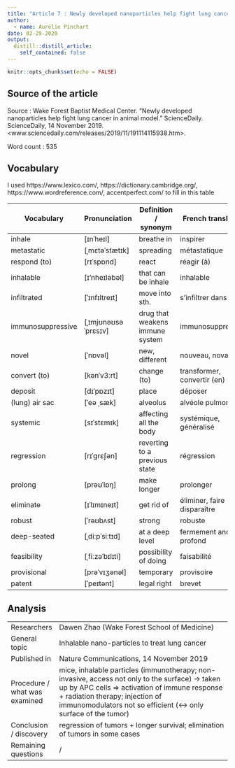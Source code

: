 ```yaml
---
title: "Article 7 : Newly developed nanoparticles help fight lung cancer in animal model"
author:
  - name: Aurélie Pinchart
date: 02-29-2020
output:
  distill::distill_article:
    self_contained: false
---
```


```r
knitr::opts_chunk$set(echo = FALSE)
```

## Source of the article

Source : Wake Forest Baptist Medical Center. "Newly developed nanoparticles help fight lung cancer in animal model." ScienceDaily. ScienceDaily, 14 November 2019. <www.sciencedaily.com/releases/2019/11/191114115938.htm>.

Word count : 535

## Vocabulary
I used https://www.lexico.com/, https://dictionary.cambridge.org/, https://www.wordreference.com/, accentperfect.com/ to fill in this table

| Vocabulary        | Pronunciation       | Definition / synonym            | French translation          |
| ----------------- | ------------------- | ------------------------------- | --------------------------- |
| inhale            | [ɪnˈheɪl]           | breathe in                      | inspirer                    |
| metastatic        | [ˌmɛtəˈstætɪk]      | spreading                       | métastatique                |
| respond (to)      | [rɪˈspɒnd]          | react                           | réagir (à)                  |
| inhalable         | [ɪ’nheɪləbəl]       | that can be inhale              | inhalable                   |
| infiltrated       | [ˈɪnfɪltreɪt]       | move into sth.                  | s'infiltrer dans            |
| immunosuppressive | [ˌɪmjʊnəʊsəˈprɛsɪv] | drug that weakens immune system | immunosuppresseur           |
| novel             | [ˈnɒvəl]            | new, different                  | nouveau, novateur           |
| convert (to)      | [kənˈv3ːrt]         | change (to)                     | transformer, convertir (en) |
| deposit           | [dɪˈpɒzɪt]          | place                           | déposer                     |
| (lung) air sac    | [ˈeə ˌsæk]          | alveolus                        | alvéole pulmonaire          |
| systemic          | [sɪˈstɛmɪk]         | affecting all the body          | systémique, généralisé      |
| regression        | [rɪˈgrɛʃən]         | reverting to a previous state   | régression                  |
| prolong           | [prəʊˈlɒŋ]          | make longer                     | prolonger                   |
| eliminate         | [ɪˈlɪmɪneɪt]        | get rid of                      | éliminer, faire disparaître |
| robust            | [ˈrəʊbʌst]          | strong                          | robuste                     |
| deep-seated       | [ˌdiːpˈsiːtɪd]      | at a deep level                 | fermement ancré, profond    |
| feasibility       | [ˌfiːzəˈbɪlɪti]     | possibility of doing            | faisabilité                 |
| provisional       | [prəˈvɪʒənəl]       | temporary                       | provisoire                  |
| patent            | [ˈpeɪtənt]          | legal right                     | brevet                      |

## Analysis

|                               |                                                                                                                                                                                                                                                       |
| ----------------------------- | ----------------------------------------------------------------------------------------------------------------------------------------------------------------------------------------------------------------------------------------------------- |
| Researchers                   | Dawen Zhao (Wake Forest School of Medicine)                                                                                                                                                                                                           |
| General topic                 | Inhalable nano-particles to treat lung cancer                                                                                                                                                                                                         |
| Published in                  | Nature Communications, 14 November 2019                                                                                                                                                                                                                       |
| Procedure / what was examined | mice, inhalable particles (immunotherapy; non-invasive, access not only to the surface) -> taken up by APC cells => activation of immune response + radiation therapy; injection of immunomodulators not so efficient (<-> only surface of the tumor) |
| Conclusion / discovery        | regression of tumors + longer survival; elimination of tumors in some cases                                                                                                                                                                           |
| Remaining questions           | /                                                                                                                                                                                                                                                     |

